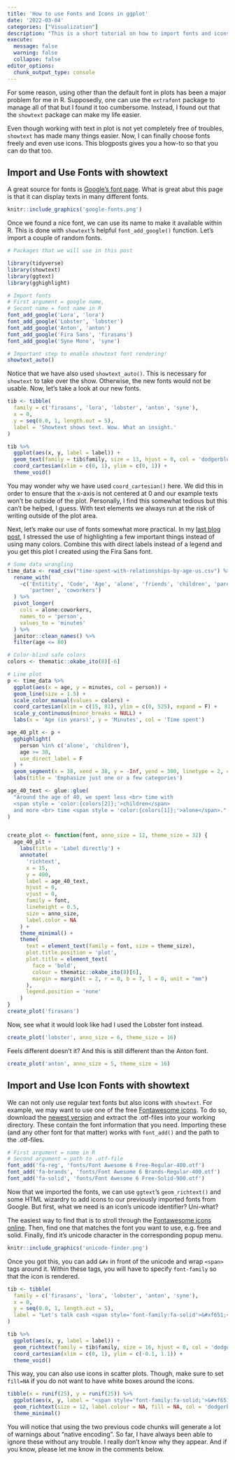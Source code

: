 ```yaml
---
title: 'How to use Fonts and Icons in ggplot'
date: '2022-03-04'
categories: ["Visualization"]
description: "This is a short tutorial on how to import fonts and icons in R using the showtext package."
execute: 
  message: false
  warning: false
  collapse: false
editor_options: 
  chunk_output_type: console
---
```



For some reason, using other than the default font in plots has been a major problem for me in R.
Supposedly, one can use the `extrafont` package to manage all of that but I found it too cumbersome.
Instead, I found out that the `showtext` package can make my life easier.

Even though working with text in plot is not yet completely free of troubles, `showtext` has made many things easier.
Now, I can finally choose fonts freely and even use icons.
This blogposts gives you a how-to so that you can do that too.

## Import and Use Fonts with showtext

A great source for fonts is [Google's font page](https://fonts.google.com/).
What is great abut this page is that it can display texts in many different fonts.

```r
knitr::include_graphics('google-fonts.png')
```

Once we found a nice font, we can use its name to make it available within R.
This is done with `showtext`'s helpful `font_add_google()` function.
Let's import a couple of random fonts.

```r
# Packages that we will use in this post

library(tidyverse)
library(showtext)
library(ggtext)
library(gghighlight)

# Import fonts
# First argument = google name, 
# Secont name = font name in R
font_add_google('Lora', 'lora')
font_add_google('Lobster', 'lobster')
font_add_google('Anton', 'anton')
font_add_google('Fira Sans', 'firasans')
font_add_google('Syne Mono', 'syne')

# Important step to enable showtext font rendering!
showtext_auto()
```

Notice that we have also used `showtext_auto()`.
This is necessary for `showtext` to take over the show. 
Otherwise, the new fonts would not be usable.
Now, let's take a look at our new fonts.

```r
tib <- tibble(
  family = c('firasans', 'lora', 'lobster', 'anton', 'syne'),
  x = 0,
  y = seq(0.0, 1, length.out = 5),
  label = 'Showtext shows text. Wow. What an insight.'
)

tib %>%
  ggplot(aes(x, y, label = label)) +
  geom_text(family = tib$family, size = 13, hjust = 0, col = 'dodgerblue4') +
  coord_cartesian(xlim = c(0, 1), ylim = c(0, 1)) +
  theme_void()
```

You may wonder why we have used `coord_cartesian()` here. 
We did this in order to ensure that the x-axis is not centered at 0 and our example texts won't be outside of the plot.
Personally, I find this somewhat tedious but this can't be helped, I guess.
With text elements we always run at the risk of writing outside of the plot area.


Next, let's make our use of fonts somewhat more practical.
In my [last blog post](https://albert-rapp.de/post/2022-02-19-ggplot2-color-tips-from-datawrapper/), I stressed the use of highlighting a few important things instead of using many colors.
Combine this with direct labels instead of a legend and you get this plot I created using the Fira Sans font.

```r
# Some data wrangling
time_data <- read_csv("time-spent-with-relationships-by-age-us.csv") %>% 
  rename_with(
    ~c('Entitity', 'Code', 'Age', 'alone', 'friends', 'children', 'parents', 
       'partner', 'coworkers')
  ) %>% 
  pivot_longer(
    cols = alone:coworkers, 
    names_to = 'person',
    values_to = 'minutes'
  ) %>% 
  janitor::clean_names() %>% 
  filter(age <= 80) 

# Color-blind safe colors
colors <- thematic::okabe_ito(8)[-6]

# Line plot
p <- time_data %>% 
  ggplot(aes(x = age, y = minutes, col = person)) +
  geom_line(size = 1.5) +
  scale_color_manual(values = colors) +
  coord_cartesian(xlim = c(15, 81), ylim = c(0, 525), expand = F) +
  scale_y_continuous(minor_breaks = NULL) +
  labs(x = 'Age (in years)', y = 'Minutes', col = 'Time spent')

age_40_plt <- p + 
  gghighlight(
    person %in% c('alone', 'children'), 
    age >= 38, 
    use_direct_label = F
  ) +
  geom_segment(x = 38, xend = 38, y = -Inf, yend = 300, linetype = 2, col = 'grey20') +
  labs(title = 'Emphasize just one or a few categories') 

age_40_text <- glue::glue(
  "Around the age of 40, we spent less <br> time with 
  <span style = 'color:{colors[2]};'>children</span> 
  and more <br> time <span style = 'color:{colors[1]};'>alone</span>."
)


create_plot <- function(font, anno_size = 12, theme_size = 32) {
  age_40_plt +
    labs(title = 'Label directly') +
    annotate(
      'richtext',
      x = 15,
      y = 400,
      label = age_40_text,
      hjust = 0,
      vjust = 0,
      family = font,
      lineheight = 0.5,
      size = anno_size,
      label.color = NA
    ) +
    theme_minimal() +
    theme(
      text = element_text(family = font, size = theme_size),
      plot.title.position = 'plot',
      plot.title = element_text(
        face = 'bold', 
        colour = thematic::okabe_ito(8)[6],
        margin = margin(t = 2, r = 0, b = 7, l = 0, unit = "mm")
      ),
      legend.position = 'none'
    )
}
create_plot('firasans')
```

Now, see what it would look like had I used the Lobster font instead.

```r
create_plot('lobster', anno_size = 6, theme_size = 16)
```

Feels different doesn't it?
And this is still different than the Anton font.

```r
create_plot('anton', anno_size = 5, theme_size = 16)
```

## Import and Use Icon Fonts with showtext

We can not only use regular text fonts but also icons with `showtext`.
For example, we may want to use one of the free [Fontawesome icons](https://fontawesome.com/icons).
To do so, download the [newest version](https://fontawesome.com/download) and extract the .otf-files into your working directory.
These contain the font information that you need.
Importing these (and any other font for that matter) works with `font_add()` and the path to the .otf-files.
```r
# First argument = name in R
# Second argument = path to .otf-file
font_add('fa-reg', 'fonts/Font Awesome 6 Free-Regular-400.otf')
font_add('fa-brands', 'fonts/Font Awesome 6 Brands-Regular-400.otf')
font_add('fa-solid', 'fonts/Font Awesome 6 Free-Solid-900.otf')
```

Now that we imported the fonts, we can use `ggtext`'s `geom_richtext()` and some HTML wizardry to add icons to our previously imported fonts from Google.
But first, what we need is an icon's unicode identifier?
Uni-what?

The easiest way to find that is to stroll through the [Fontawesome icons online](https://fontawesome.com/icons).
Then, find one that matches the font you want to use, e.g. free and solid.
Finally, find it's unicode character in the corresponding popup menu.

```r
knitr::include_graphics('unicode-finder.png')
```

Once you got this, you can add `&#x` in front of the unicode and wrap `<span>` tags around it.
Within these tags, you will have to specify `font-family` so that the icon is rendered.

```r
tib <- tibble(
  family = c('firasans', 'lora', 'lobster', 'anton', 'syne'),
  x = 0,
  y = seq(0.0, 1, length.out = 5),
  label = "Let's talk cash <span style='font-family:fa-solid'>&#xf651;</span>"
)

tib %>%
  ggplot(aes(x, y, label = label)) +
  geom_richtext(family = tib$family, size = 16, hjust = 0, col = 'dodgerblue4', label.colour = NA) +
  coord_cartesian(xlim = c(0, 1), ylim = c(-0.1, 1.1)) +
  theme_void()
```

This way, you can also use icons in scatter plots.
Though, make sure to set `fill=NA` if you do not want to have white boxes around the icons.

```r
tibble(x = runif(25), y = runif(25)) %>% 
  ggplot(aes(x, y, label = "<span style='font-family:fa-solid;'>&#xf651;</span>")) +
  geom_richtext(size = 12, label.colour = NA, fill = NA, col = 'dodgerblue4',) +
  theme_minimal()
```

You will notice that using the two previous code chunks will generate a lot of warnings about "native encoding".
So far, I have always been able to ignore these without any trouble. 
I really don't know why they appear.
And if you know, please let me know in the comments below.
